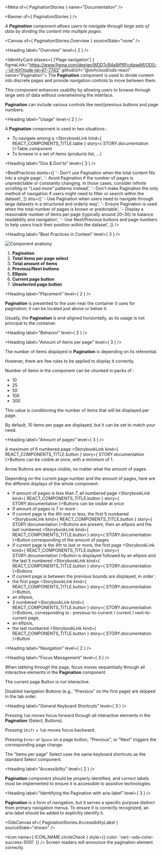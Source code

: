 
<Meta of={ PaginationStories } name="Documentation" />

<Banner of={ PaginationStories } />

_A **Pagination** component allows users to navigate through large sets of data by dividing the content into multiple pages._

<Canvas of={ PaginationStories.Overview } sourceState="none" />

<Heading label="Overview" level={ 2 } />

<IdentityCard aliases={ ['Page navigation'] }
              figmaLink="https://www.figma.com/design/9jDDTcR4a9jPRFcdjawAlf/ODS---UI-Kit?node-id=47-7743"
              githubUrl="@ovhcloud/ods-react"
              name="Pagination">
  The **Pagination** component is used to divide content into discrete pages and provide navigation controls to move between them.

  This component enhances usability by allowing users to browse through large sets of data without overwhelming the interface.

  **Pagination** can include various controls like next/previous buttons and page numbers.
</IdentityCard>

<Heading label="Usage" level={ 2 } />

A **Pagination** component is used in two situations :
* To navigate among a <StorybookLink kind={ REACT_COMPONENTS_TITLE.table } story={ STORY.documentation }>Table</StorybookLink> component
* To browse in a set of items (products list, ...)

<Heading label="Dos & Don'ts" level={ 3 } />

<BestPractices
  donts={[
    '- Don\'t use Pagination when the total content fits into a single page',
    '- Avoid Pagination if the number of pages is unpredictable or constantly changing. In those cases, consider infinite scrolling or "Load more" patterns instead',
    '- Don\'t make Pagination the only method of navigation if users might need to filter or search within the dataset',
  ]}
  dos={[
    '- Use Pagination when users need to navigate through large datasets in a structured and orderly way',
    '- Ensure Pagination is used when the total number of pages is known or predictable',
    '- Display a reasonable number of items per page (typically around 20–30) to balance readability and navigation',
    '- Use Next/Previous buttons and page numbers to help users track their position within the dataset',
  ]}
/>

<Heading label="Best Practices in Context" level={ 3 } />

![Component anatomy](/assets/base-assets/components/pagination/anatomy.png "Component anatomy")

1. **Pagination**
2. **Total items per page select**
3. **Total amount of items**
4. **Previous/Next buttons**
5. **Ellipsis**
6. **Current page button**
7. **Unselected page button**

<Heading label="Placement" level={ 2 } />

**Pagination** is presented to the user near the container it uses for pagination; it can be located just above or below it.

Usually, the **Pagination** is end-aligned horizontally, as its usage is not principal to the container.

<Heading label="Behavior" level={ 2 } />

<Heading label="Amount of items per page" level={ 3 } />

The number of items displayed in **Pagination** is depending on its referential.

However, there are few rules to be applied to display it correctly.

Number of items in the component can be chunked in packs of :
- 10
- 25
- 50
- 100
- 300

This value is conditioning the number of items that will be displayed per page.

By default, 10 items per page are displayed, but it can be set to match your need.

<Heading label="Amount of pages" level={ 3 } />

A maximum of 6 numbered page <StorybookLink kind={ REACT_COMPONENTS_TITLE.button } story={ STORY.documentation }>Buttons</StorybookLink> can be visible at once, with a minimum of 1.

Arrow Buttons are always visible, no matter what the amount of pages.

Depending on the current page number and the amount of pages, here are the different displays of the whole component:
- If amount of pages is less than 7, all numbered page <StorybookLink kind={ REACT_COMPONENTS_TITLE.button } story={ STORY.documentation }>Buttons</StorybookLink> can be visible at once
- If amount of pages is 7 or more :
- If current page is the 4th one or less, the first 5 numbered <StorybookLink kind={ REACT_COMPONENTS_TITLE.button } story={ STORY.documentation }>Buttons</StorybookLink> are present, then an ellipsis and the last numbered <StorybookLink kind={ REACT_COMPONENTS_TITLE.button } story={ STORY.documentation }>Button</StorybookLink> corresponding of the amount of pages
- If current page is the 4th to last or more, the first page <StorybookLink kind={ REACT_COMPONENTS_TITLE.button } story={ STORY.documentation }>Button</StorybookLink> is displayed followed by an ellipsis and the last 5 numbered <StorybookLink kind={ REACT_COMPONENTS_TITLE.button } story={ STORY.documentation }>Buttons</StorybookLink>
- If current page is between the previous bounds are displayed, in order :
- the first page <StorybookLink kind={ REACT_COMPONENTS_TITLE.button } story={ STORY.documentation }>Button</StorybookLink>,
- an ellipsis,
- 3 numbered <StorybookLink kind={ REACT_COMPONENTS_TITLE.button } story={ STORY.documentation }>Buttons</StorybookLink>, corresponding to : previous-to-current / current / next-to-current page,
- an ellipsis,
- the last numbered <StorybookLink kind={ REACT_COMPONENTS_TITLE.button } story={ STORY.documentation }>Button</StorybookLink>

<Heading label="Navigation" level={ 2 } />

<Heading label="Focus Management" level={ 3 } />

When tabbing through the page, focus moves sequentially through all interactive elements in the **Pagination** component.

The current page Button is not interactive.

Disabled navigation Buttons (e.g., “Previous” on the first page) are skipped in the tab order.

<Heading label="General Keyboard Shortcuts" level={ 3 } />

Pressing `Tab` moves focus forward through all interactive elements in the **Pagination** (Select, Buttons).

Pressing `Shift` + `Tab` moves focus backward.

Pressing `Enter` or `Space` on a page button, "Previous", or "Next" triggers the corresponding page change.

The "items per page" Select uses the same keyboard shortcuts as the standard Select component.

<Heading label="Accessibility" level={ 2 } />

**Pagination** component should be properly identified, and correct labels must be implemented to ensure it is accessible to assistive technologies.

<Heading label="Identifying the Pagination with aria-label" level={ 3 } />

**Pagination** is a form of navigation, but it serves a specific purpose distinct from primary navigation menus.
To ensure it is correctly recognized, an <ExternalLink href="https://developer.mozilla.org/en-US/docs/Web/Accessibility/ARIA/Reference/Attributes/aria-label">aria-label</ExternalLink> should be added to explicitly identify it.

<OdsCanvas of={ PaginationStories.AccessibilityLabel } sourceState="shown" />

<Icon name={ ICON_NAME.circleCheck }
      style={{ color: 'var(--ods-color-success-500)' }} /> Screen readers will announce the pagination element correctly.
